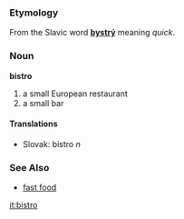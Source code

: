 === Etymology ===
From the Slavic word '''[[bystrý]]''' meaning ''quick''.
=== Noun ===
'''bistro'''
# a small European restaurant
# a small bar
==== Translations ====
*Slovak: bistro ''n''

=== See Also ===
* [[fast food]]

[[it:bistro]]